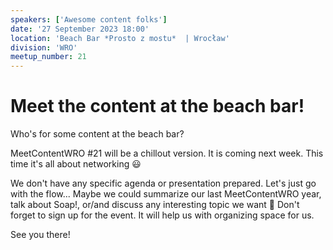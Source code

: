 ```yaml
---
speakers: ['Awesome content folks']
date: '27 September 2023 18:00'
location: 'Beach Bar *Prosto z mostu*  | Wrocław'
division: 'WRO'
meetup_number: 21
---
```


# Meet the content at the beach bar!

Who's for some content at the beach bar? 

MeetContentWRO #21 will be a chillout version. It is coming next week. This time it's all about networking 😃

We don't have any specific agenda or presentation prepared. Let's just go with the flow... Maybe we could summarize our last MeetContentWRO year, talk about Soap!, or/and discuss any interesting topic we want 🙂
Don't forget to sign up for the event. It will help us with organizing space for us. 

See you there!

